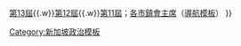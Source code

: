 {{Navbox with columns
 | name = Singapore Parliament 2011
 | title = {{flagicon|Singapore}} [[第12届新加坡国会|第12届]][[新加坡国会]]议员（2011年至2015年）
|above = 议长：[[迈克·柏默|柏默]]<sup>PAP</sup>（榜鹅东单选区）→[[哈莉玛]]<sup>PAP</sup>（裕廊集选区）
 | state = {{{state<includeonly>|autocollapse</includeonly>}}}
 | listclass = hlist
 | fullwidth = y

 | col1 = {{Navbox|child
   | list1style = background:#ddf; text-align:center;
   | list1 = '''[[集選區]]'''
   | group2 =  [[阿裕尼集选区|阿裕尼]]<sup>WP</sup>
   | list2 =
*[[陈硕茂]]
*[[林瑞莲]]
*[[刘程强]]
*[[莫哈默·费沙]]
*[[毕丹星]]
   |group3 = [[宏茂桥集选区|宏茂桥]]<sup>PAP</sup>
   |list3  = 
*[[洪鼎基]]
*[[殷吉星]]
*[[殷丹]]
*[[李显龙]]
*[[成汉通]]
*[[杨木光]]
   |group4 = [[碧山-大巴窑集选区|碧山-大巴窑]]<sup>PAP</sup>
   |list4 = 
*[[哈里古玛]]
*[[黄永宏]]
*[[杨莉明]]
*[[黄根成]]
*[[再努丁]]
   |group5 = [[蔡厝港集选区|蔡厝港]]<sup>PAP</sup>
   |list5 = 
*[[颜金勇]]
*[[刘燕玲]]
*[[任梓铭]]
*[[杨康海]]
*[[扎吉哈]]
   |group6 = [[东海岸集选区|东海岸]]<sup>PAP</sup>
   |list6 = 
*[[李奕贤]]
*[[林双吉]]
*[[林瑞生]]
*[[孟理齐]]
*[[陈舜娘]]
   |group7 = [[荷兰-武吉知马集选区|荷兰-武吉知马]]<sup>PAP</sup>
   |list7  = 
*[[迪舒沙]]
*[[连荣华]]
*[[沈颖]]
*[[維文 (新加坡)|维文]]
   |group8 = [[裕廊集选区|裕廊]]<sup>PAP</sup>
   |list8  = 
*[[洪维能]]
*[[哈莉玛]]
*[[李智陞]]
*[[王金發 (政治人物)|王金發]]
*[[尚达曼]]
   |group9 = [[马林百列集选区|马林百列]]<sup>PAP</sup>
   |list9  = 
*[[花蒂玛]]
*[[吴作栋]]
*[[谢健平]]
*[[陈川仁]]
*[[陈佩玲]]
   |group10 = [[摩绵-加冷集选区|摩绵-加冷]]<sup>PAP</sup>
   |list10  = 
*[[吕德耀]]
*[[潘丽萍]]
*[[唐振辉]]
*[[雅国]]
   |group11 = [[义顺集选区|义顺]]<sup>PAP</sup>
   |list11  = 
*[[李美花]]
*[[林伟杰]]
*[[费绍尔]]
*[[尚穆根]]
*[[郑德源 (政治人物)|郑德源]]
   |group12 = [[白沙-榜鹅集选区|白沙-榜鹅]]<sup>PAP</sup>
   |list12  = 
*[[颜添宝]]
*[[普杰立]]
*[[劉𨮒琳]]
*[[张志贤]]
*[[张思乐]]
*[[再纳]]
   |group13 = [[三巴旺集选区|三巴旺]]<sup>PAP</sup>
   |list13  = 
*[[贺华吉]]
*[[许文远]]
*[[李玉云]]
*[[王鼎昆]]
*[[维凯]]
   |group14 = [[淡滨尼集选区|淡滨尼]]<sup>PAP</sup>
   |list14  = 
*[[马炎庆]]
*[[王瑞杰]]
*[[马宝山]]
*[[马善高]]
*[[伍碧虹]]
   |group15 = <u>[[丹戎巴葛集选区|丹戎巴葛]]</u><sup>PAP</sup>
   |list15  = 
*[[陈振声 (政治人物)|陈振声]]
*[[谢世儒]]
*[[英兰妮]]
*{{box|[[李光耀]]}}
*[[梁莉莉]]
   |group16 = [[西海岸集选区|西海岸]]<sup>PAP</sup>
   |list16  = 
*[[邝臻]]
*[[胡美霞]]
*[[易华仁]]
*[[林勋强]]
*[[黄循财]]
 }}

 | col2 = {{Navbox|child
   | list1style = background:#ddf; text-align:center;
   | list1 = '''[[單選區]]'''
   | group2 = [[武吉班让单选区|武吉班让]]<sup>PAP</sup>
   | list2 = 
*[[张俰宾]]
   | group3 = [[丰加北单选区|丰加北]]<sup>PAP</sup>
   | list3 = 
*[[许连碹]]
   | group4 = [[后港单选区|后港]]<sup>WP</sup>
   | list4 = 
*[[饶欣龙]]→[[方荣发]]
   | group5 = [[如切单选区|如切]]<sup>PAP</sup>
   | list5 = 
*[[张有福]]
   | group6 = [[蒙巴登单选区|蒙巴登]]<sup>PAP</sup>
   | list6 = 
*[[林谋泉]]
   | group7 = [[先驱单选区|先驱]]<sup>PAP</sup>
   | list7 = 
*[[符致镜]]
   | group8 = [[波东巴西单选区|波东巴西]]<sup>PAP</sup>
   | list8 = 
*[[司徒宇斌]]
   | group9 = [[榜鹅东单选区|榜鹅东]]
   | list9 = 
*[[迈克·柏默|柏默]]<sup>PAP</sup>→[[李丽连]]<sup>WP</sup>
   | group10 = [[拉丁马士单选区|拉丁马士]]<sup>PAP</sup>
   | list10 = 
*[[陈振泉]]
   | group11 = [[盛港西单选区|盛港西]]<sup>PAP</sup>
   | list11 = 
*[[蓝彬明]]
   | group12 = [[黄埔单选区|黄埔]]<sup>PAP</sup>
   | list12 = 
*[[王志豪 (政治人物)|王志豪]]
   | group13 = [[裕华单选区|裕华]]<sup>PAP</sup>
   | list13 = 
*[[傅海燕]]
   | list14style = background:#ddf; text-align:center;
   | list14 = '''其他'''
   | group15 = [[非选区议员]]
   | list15 = 
*[[严燕松]]<sup>WP</sup>
*[[罗文丽]]<sup>SPP</sup>
*[[余振忠]]<sup>WP</sup>
   | group16 = [[官委议员]]
   | list16 = {{Navbox|child
   | group1 = 2012－<br/>2014
   | list1 =
*狄拿卡兰
*[[法扎]]
*方国威
*{{le|许优美|Janice Koh}}
*连宗诚
*雷家英
*[[陈庆文]]
*陈淑珊
*张松声
   | group2 = 2014－<br/>2015
   | list2 =
*谢邕邕
*蔡其生
*卡迪卡炎
*郭晓韵
*依士迈胡先
*苏淑兰
*陈智龙
*陈奕光
*[[陈大荣]]
}}
}}
|below=選區名稱後方列出的是所屬政黨名稱縮寫（以下情況除外）。註：'''PAP'''为[[人民行动党]]、 '''WP'''为[[工人党 (新加坡)|工人党]]、'''SPP'''为[[新加坡人民党]]。官委議員均無黨籍，不另標示。<br/>如果該議員是非選區議員或某選區議席出缺並舉行補選後前後任議員所屬政黨不同，相關議員的黨籍則在姓名後標示。<br/><u>以黑底線標示的選區</u>為自動當選選區；黑色箭頭前的任职者離任後由箭頭後的任职者接任；{{box|以黑框標示者}}已於任內逝世。
----
歷屆議員導航模板：[[Template:Singapore Parliament 2020|第14屆]]{{.w}}[[Template:Singapore Parliament 2016|第13屆]]{{.w}}[[Template:Singapore Parliament 2011|第12屆]]{{.w}}[[Template:Singapore Parliament 2006|第11屆]]；[[現任新加坡各市鎮理事會主席列表|各市鎮會主席]]（[[Template:現任新加坡各市鎮理事會主席|導航模板]]）
}}<noinclude>
{{collapsible option}}
[[Category:新加坡政治模板]]</noinclude>